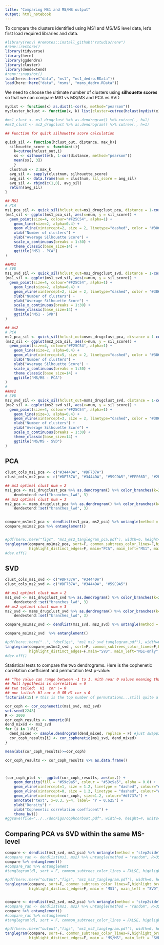 ```yaml
---
title: "Comparing MS1 and MS/MS output"
output: html_notebook
---
```


To compare the clusters identified using MS1 and MS/MS level data, let's first load required libraries and data.

```r
#library(renv) #remotes::install_github("rstudio/renv")
#renv::restore()
library(tidyverse)
library(here)
library(ggdendro)
library(cluster)
library(dendextend)
#renv::snapshot()
load(here::here("data", "ms1", "ms1_dedro.RData"))                             
load(here::here("data", "msms", "msms_dedro.RData"))   
```

We need to choose the ultimate number of clusters using **silhouette scores** so that we can compare MS1 vs MS/MS and PCA vs SVD.

```r
mydist <- function(x) as.dist(1-cor(x, method="pearson")) 
mycluster_hclust <- function(x, k) list(cluster=cutree(hclust(mydist(x), method = "average"),k=k))

#ms1_clust <- ms1_drugclust %>% as.dendrogram() %>% cutree(., h=1)
#ms2_clust <- ms2_drugclust %>% as.dendrogram() %>% cutree(., h=1)

## Function for quick silhouette score calculation

quick_sil <- function(hclust_out, distance, max_k){
  silhouette_score <- function(i){
    k=cutree(hclust_out,i)
    ss <- silhouette(k, 1-cor(distance, method="pearson"))
    mean(ss[, 3])
    }
  clustnum <- 2:max_k
  avg_sil <- sapply(clustnum, silhouette_score)
  avg_sil <- data.frame(num = clustnum, sil_score = avg_sil)
  avg_sil <- rbind(c(1,0), avg_sil)
  return(avg_sil)
}

## MS1
# PCA
ms1_pca_sil <- quick_sil(hclust_out=ms1_drugclust_pca, distance = 1-cor(ms1_moduleTraitCor_pca, method="pearson"), max_k = 7) 
(ms1_sil <- ggplot(ms1_pca_sil, aes(x=num, y = sil_score)) +
  geom_point(size=4, colour="#F25C54", alpha=1) +
    geom_line(size=2, alpha=0.4) +
    geom_vline(xintercept=2, size = 2, linetype="dashed", color = "#38618C") +
    xlab("Number of clusters") +
    ylab("Average Silhouette Score") +
    scale_x_continuous(breaks = 1:30) +
    theme_classic(base_size=14) +
    ggtitle("MS1 - PCA")
)

##MS1
# SVD
ms1_svd_sil <- quick_sil(hclust_out=ms1_drugclust_svd, distance = 1-cor(ms1_moduleTraitCor_svd, method="pearson"), max_k = 7) 
(ms1_sil <- ggplot(ms1_svd_sil, aes(x=num, y = sil_score)) +
  geom_point(size=4, colour="#F25C54", alpha=1) +
    geom_line(size=2, alpha=0.4) +
    geom_vline(xintercept=2, size = 2, linetype="dashed", color = "#38618C") +
    xlab("Number of clusters") +
    ylab("Average Silhouette Score") +
    scale_x_continuous(breaks = 1:30) +
    theme_classic(base_size=14) +
    ggtitle("MS1 - SVD")
)

## ms2
# PCA
ms2_pca_sil <- quick_sil(hclust_out=msms_drugclust_pca, distance = 1-cor(msms_moduleTraitCor_pca, method="pearson"), max_k = 7) 
(ms2_sil <- ggplot(ms2_pca_sil, aes(x=num, y = sil_score)) +
  geom_point(size=4, colour="#F25C54", alpha=1) +
    geom_line(size=2, alpha=0.4) +
    geom_vline(xintercept=5, size = 2, linetype="dashed", color = "#38618C") +
    xlab("Number of clusters") +
    ylab("Average Silhouette Score") +
    scale_x_continuous(breaks = 1:30) +
    theme_classic(base_size=14) +
    ggtitle("MS/MS - PCA")
)
#
##ms2
# SVD
ms2_svd_sil <- quick_sil(hclust_out=msms_drugclust_svd, distance = 1-cor(msms_moduleTraitCor_svd, method="pearson"), max_k = 7) 
(ms2_sil <- ggplot(ms2_svd_sil, aes(x=num, y = sil_score)) +
  geom_point(size=4, colour="#F25C54", alpha=1) +
    geom_line(size=3, alpha=0.4) +
    geom_vline(xintercept=3, size = 2, linetype="dashed", color = "#38618C") +
    xlab("Number of clusters") +
    ylab("Average Silhouette Score") +
    scale_x_continuous(breaks = 1:30) +
    theme_classic(base_size=14) +
    ggtitle("MS/MS - SVD")
)


```
## PCA 

```r
clust_cols_ms1_pca <- c("#3444DA", "#DF737A")
clust_cols_ms2_pca <- c("#DF737A", "#3444DA", "#59C9A5","#FFE66D", "#2E1F27")

## ms1 optimal clust num = 2
ms1_pca <- ms1_drugclust_pca %>% as.dendrogram() %>% color_branches(k=2, col=clust_cols_ms1_pca) %>%
    dendextend::set("branches_lwd", 3) 
## ms2 optimal clust num = 3
ms2_pca <- msms_drugclust_pca %>% as.dendrogram() %>% color_branches(k=5, col=clust_cols_ms2_pca) %>%
    dendextend::set("branches_lwd", 3)  
    

compare_ms1ms2_pca <- dendlist(ms1_pca, ms2_pca) %>% untangle(method = "step2side")
compare_ms1ms2_pca %>% entanglement()


#pdf(here::here("figs", "ms1_ms2_tanglegram_pca.pdf"), width=6, height=5)
tanglegram(compare_ms1ms2_pca, sort=F, common_subtrees_color_lines=F,highlight_branches_lwd = F, 
           highlight_distinct_edges=F, main="PCA", main_left="MS1", main_right="MS/MS")
#dev.off()

```

## SVD 

```r
clust_cols_ms1_svd <- c("#DF737A", "#3444DA")
clust_cols_ms2_svd <- c("#DF737A", "#3444DA", "#59C9A5")

## ms1 optimal clust num = 2
ms1_svd <- ms1_drugclust_svd %>% as.dendrogram() %>% color_branches(k=2, col=clust_cols_ms1_svd) %>%
    dendextend::set("branches_lwd", 3) 
## ms2 optimal clust num = 3
ms2_svd <- msms_drugclust_svd %>% as.dendrogram() %>% color_branches(k=3, col=clust_cols_ms2_svd) %>%
    dendextend::set("branches_lwd", 3)  

compare_ms1ms2_svd <- dendlist(ms1_svd, ms2_svd) %>% untangle(method = "step2side")

compare_ms1ms2_svd  %>% entanglement()

#pdf(here::here("..", "docFigs", "ms1_ms2_svd_tanglegram.pdf"), width=6, height=5)
tanglegram(compare_ms1ms2_svd , sort=F, common_subtrees_color_lines=F,highlight_branches_lwd = F, 
           highlight_distinct_edges=F,main="SVD", main_left="MS1-only", main_right="MS/MS")
#dev.off()

```

Statistical tests to compare the two dendrograms. 
Here is the cophenetic correlation coefficient and permutation test p-value:

```r
## "The value can range between -1 to 1. With near 0 values meaning that the two trees are not statistically similar. For exact p-value one should result to a permutation test. One such option will be to permute over the labels of one tree many times, and calculating the distribution under the null hypothesis (keeping the trees topologies constant)." 
## Null hypothesis is correlation = 0 
## two tailed:  H1  cor != 0
## one tailed: H1 cor > 0 OR H1 cor < 0
factorial(15) # this is the top number of permutations...still quite a lot 

cor_coph <- cor_cophenetic(ms1_svd, ms2_svd)
set.seed(2248)
R <- 2000
cor_coph_results <- numeric(R)
dend_mixed <- ms2_svd
for (i in 1:R){
  dend_mixed <- sample.dendrogram(dend_mixed, replace = F) #just swapping labels for a permutation p-value
  cor_coph_results[i] <- cor_cophenetic(ms1_svd, dend_mixed)
}

mean(abs(cor_coph_results)>=cor_coph)

cor_coph_results <- cor_coph_results %>% as.data.frame()



(cor_coph_plot <-  ggplot(cor_coph_results, aes(x=.)) +
    geom_density(fill = "#59c9a5", colour = "#59c9a5", alpha = 0.8) +
    geom_vline(xintercept=1, size = 1.2, linetype = "dashed", colour="#2e1f27") +
    geom_vline(xintercept=0, size = 1.2, linetype = "dashed", colour="#2e1f27") +
    geom_vline(xintercept=cor_coph, size=1.2, colour="#df737a") +
    annotate("text", x=0.3, y=4, label= "r = 0.625") +
    ylab("Density") +
    xlab("Cophenetic correlation coefficent") + 
    theme_bw())
#ggsave(file="../../docFigs/cophcorboot.pdf", width=6, height=4, units="in")
```




## Comparing PCA vs SVD within the same MS-level

``` r
compare <- dendlist(ms1_svd, ms1_pca) %>% untangle(method = "step2side")
#compare_ran <- dendlist(ms1, ms2) %>% untangle(method = "random", R=35)
compare %>% entanglement()
#compare_ran %>% entanglement
#tanglegram(dl, sort = F, common_subtrees_color_lines = FALSE, highlight_distinct_edges  = FALSE, highlight_branches_lwd = FALSE)

#pdf(here::here("output","figs", "ms1_ms2_tanglegram.pdf"), width=6, height=5)
tanglegram(compare, sort=F, common_subtrees_color_lines=F,highlight_branches_lwd = F, 
           highlight_distinct_edges=F, main = "MS1", main_left = "SVD", main_right = "PCA")


compare <- dendlist(ms2_svd, ms2_pca) %>% untangle(method = "step2side")
#compare_ran <- dendlist(ms1, ms2) %>% untangle(method = "random", R=35)
compare %>% entanglement()
#compare_ran %>% entanglement
#tanglegram(dl, sort = F, common_subtrees_color_lines = FALSE, highlight_distinct_edges  = FALSE, highlight_branches_lwd = FALSE)

#pdf(here::here("output","figs", "ms1_ms2_tanglegram.pdf"), width=6, height=5)
tanglegram(compare, sort=F, common_subtrees_color_lines=F,highlight_branches_lwd = F, 
           highlight_distinct_edges=F, main = "MS/MS", main_left = "SVD", main_right = "PCA")


```
